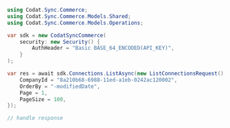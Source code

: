 ```csharp List.cs
using Codat.Sync.Commerce;
using Codat.Sync.Commerce.Models.Shared;
using Codat.Sync.Commerce.Models.Operations;

var sdk = new CodatSyncCommerce(
    security: new Security() {
        AuthHeader = "Basic BASE_64_ENCODED(API_KEY)",
    }
);

var res = await sdk.Connections.ListAsync(new ListConnectionsRequest() {
    CompanyId = "8a210b68-6988-11ed-a1eb-0242ac120002",
    OrderBy = "-modifiedDate",
    Page = 1,
    PageSize = 100,
});

// handle response
```
